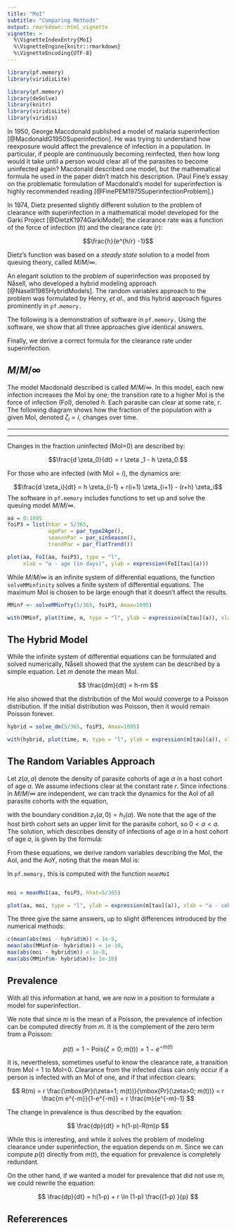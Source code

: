 ```yaml
---
title: "MoI"
subtitle: "Comparing Methods"
output: rmarkdown::html_vignette
vignette: >
  %\VignetteIndexEntry{MoI}
  %\VignetteEngine{knitr::rmarkdown}
  %\VignetteEncoding{UTF-8}
---
```


```r
library(pf.memory)
library(viridisLite)
```


```r
library(pf.memory)
library(deSolve)
library(knitr)
library(viridisLite)
library(viridis)
```

In 1950, George Maccdonald published a model of malaria superinfection [@MacdonaldG1950Superinfection].
He was trying to understand how reexposure would affect the prevalence of infection in a population. In particular, if people are continuously becoming reinfected, then how long would it take until a person would clear all of the parasites to become uninfected again?
Macdonald described one model, but the mathematical formula he used in the paper didn't match his description. (Paul Fine's essay on the problematic formulation of Macdonald's model for superinfection is highly recommended reading [@FinePEM1975SuperinfectionProblem].) 

In 1974, Dietz presented slightly different solution to the problem of clearance with superinfection in a mathematical model developed for the Garki Project [@DietzK1974GarkiModel]; the clearance rate was a function of the force of infection ($h$) and the clearance rate ($r$): 

$$\frac{h}{e^{h/r} -1}$$

Dietz's function was based on a *steady state* solution to a model from queuing theory, called $M/M/\infty$. 

An elegant solution to the problem of superinfection was proposed by Nåsell, who developed a hybrid modeling approach [@NasellI1985HybridModels]. The random variables approach to the problem was formulated by Henry, *et al.,* and this hybrid approach figures prominently in `pf.memory.`

The following is a demonstration of software in `pf.memory.`  Using the software, we show that all three approaches give identical answers. 

Finally, we derive a correct formula for the clearance rate under superinfection.  

## $M/M/\infty$ 

The model Macdonald described is called $M/M/\infty$. In this model, each new infection increases the MoI by one; the transition rate to a higher MoI is the force of infection (FoI), denoted $h$. Each parasite can clear at some rate, $r$. The following diagram shows how the fraction of the population with a given MoI, denoted $\zeta_i=i$, changes over time.  

***

\begin{equation}
\begin{array}{ccccccccc}
\zeta_0 &  {h\atop \longrightarrow} \atop {\longleftarrow \atop r} & \zeta_1 
& {h\atop \longrightarrow} \atop {\longleftarrow \atop {2r}} & \zeta_2 
& {h \atop \longrightarrow} \atop {\longleftarrow \atop {3r}} & \zeta_3 
& {h \atop \longrightarrow} \atop {\longleftarrow \atop {4r}}& \ldots
\end{array}
\end{equation}

***

Changes in the fraction uninfected (MoI=0) are described by:

$$\frac{d \zeta_0}{dt} = r \zeta _1 - h \zeta_0.$$ 

For those who are infected (with MoI$=i$), the dynamics are: 

$$\frac{d \zeta_i}{dt} = h \zeta_{i-1} + r(i+1) \zeta_{i+1} - (r+h) \zeta_i$$ 
The software in `pf.memory` includes functions to set up and solve the queuing model $M/M/\infty.$  

```r
aa = 0:1095
foiP3 = list(hbar = 5/365, 
             agePar = par_type2Age(), 
             seasonPar = par_sinSeason(), 
             trendPar = par_flatTrend())
```


```r
plot(aa, FoI(aa, foiP3), type = "l", 
     xlab = "a - age (in days)", ylab = expression(FoI[tau](a)))
```

While $M/M/\infty$ is an infinite system of differential equations, the function  `solveMMinfinity` solves a finite system of differential equations. The maximum MoI is chosen to be large enough that it doesn't affect the results. 

```r
MMinf <- solveMMinfty(5/365, foiP3, Amax=1095)

```

```r
with(MMinf, plot(time, m, type = "l", ylab = expression(m[tau](a)), xlab = "a - cohort age (in days)"))
```


## The Hybrid Model 

While the infinite system of differential equations can be formulated and solved numerically, Nåsell showed that the system can be described by a simple equation. Let $m$ denote the mean MoI. 

$$
\frac{dm}{dt} = h-rm
$$

He also showed that the distribution of the MoI would converge to a Poisson distribution. If the initial distribution was Poisson, then it would remain Poisson forever.  

```r
hybrid = solve_dm(5/365, foiP3, Amax=1095)
```

```r
with(hybrid, plot(time, m, type = "l", ylab = expression(m[tau](a)), xlab = "a - cohort age (in days)"))
```

## The Random Variables Approach 

Let $z(\alpha, a)$ denote the density of parasite cohorts of age $\alpha$ in a host cohort of age $a$. We assume infections clear at the constant rate $r$. Since infections in $M/M/\infty$ are independent, we can track the dynamics for the AoI of all parasite cohorts with the equation, 

\begin{equation}
\frac{\partial z}{\partial a} + \frac{\partial z}{\partial \alpha} = - rz, 
\end{equation}

with the boundary condition $z_\tau(a,0)=h_\tau(a).$ We note that the age of the host birth cohort sets an upper limit for the parasite cohort, so $0 < \alpha < a$. The solution, which describes density of infections of age $\alpha$ in a host cohort of age $a$, is given by the formula: 

\begin{equation}
z_\tau(\alpha, a | h) = h_\tau \left(a-\alpha\right) e^{-r \alpha}.
\label{zda}
\end{equation}

From these equations, we derive random variables describing the MoI, the AoI, and the AoY, noting that the mean MoI is: 

\begin{equation}
m_\tau(a | h) = \int_0^a z_\tau(\alpha, a |h) d \alpha 
\end{equation}

In `pf.memory,` this is computed with the function `meanMoI`

```r
```


```r
moi = meanMoI(aa, foiP3, hhat=5/365)
```

```r
plot(aa, moi, type = "l", ylab = expression(m[tau](a)), xlab = "a - cohort age (in days)")
```

The three give the same answers, up to slight differences introduced by the numerical methods: 

```r
c(mean(abs(moi - hybrid$m)) < 1e-9,
mean(abs(MMinf$m- hybrid$m)) < 1e-10,
max(abs(moi - hybrid$m)) < 1e-8,
max(abs(MMinf$m- hybrid$m))< 1e-10)
```

## Prevalence

With all this information at hand, we are now in a position to formulate a model for superinfection.

We note that since $m$ is the mean of a Poisson, the prevalence of infection can be computed directly from $m$. It is the complement of the zero term from a Poisson:

$$p(t) = 1-\mbox{Pois}(\zeta =0; m(t)) = 1 - e^{-m(t)}$$

It is, nevertheless, sometimes useful to know the clearance rate, a transition from MoI = 1 to MoI=0. Clearance from the infected class can only occur if a person is infected with an MoI of one, and if that infection clears:  

$$
R(m) = r \frac{\mbox{Pr}(\zeta=1; m(t))}{\mbox{Pr}(\zeta>0; m(t))} = r \frac{m e^{-m}}{1-e^{-m}}  = r \frac{m}{e^{-m}-1}
$$

The change in prevalence is thus described by the equation: 

$$
\frac{dp}{dt} = h(1-p)-R(m)p 
$$

While this is interesting, and while it solves the problem of modeling clearance under superinfection, the equation depends on $m$. Since we can compute $p(t)$ directly from $m(t)$, the equation for prevalence is completely redundant. 

On the other hand, if we wanted a model for prevalence that did not use $m$, we could rewrite the equation: 

$$
\frac{dp}{dt} = h(1-p) + r \ln (1-p) \frac{(1-p) }{p}
$$

## Refererences
